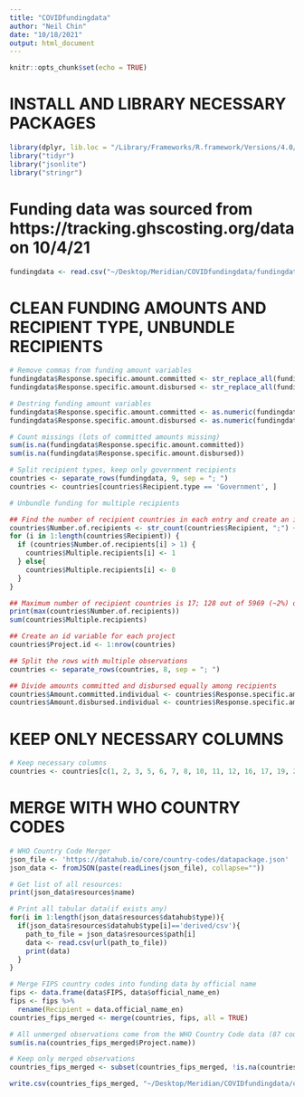 ```yaml
---
title: "COVIDfundingdata"
author: "Neil Chin"
date: "10/18/2021"
output: html_document
---
```


```r
knitr::opts_chunk$set(echo = TRUE)
```

# INSTALL AND LIBRARY NECESSARY PACKAGES
```r
library(dplyr, lib.loc = "/Library/Frameworks/R.framework/Versions/4.0/Resources/library")
library("tidyr")
library("jsonlite")
library("stringr")
```

# Funding data was sourced from https://tracking.ghscosting.org/data on 10/4/21
```r
fundingdata <- read.csv("~/Desktop/Meridian/COVIDfundingdata/fundingdata.csv")
```

# CLEAN FUNDING AMOUNTS AND RECIPIENT TYPE, UNBUNDLE RECIPIENTS
```r
# Remove commas from funding amount variables
fundingdata$Response.specific.amount.committed <- str_replace_all(fundingdata$Response.specific.amount.committed, ",", "")
fundingdata$Response.specific.amount.disbursed <- str_replace_all(fundingdata$Response.specific.amount.disbursed, ",", "")

# Destring funding amount variables
fundingdata$Response.specific.amount.committed <- as.numeric(fundingdata$Response.specific.amount.committed)
fundingdata$Response.specific.amount.disbursed <- as.numeric(fundingdata$Response.specific.amount.disbursed)

# Count missings (lots of committed amounts missing)
sum(is.na(fundingdata$Response.specific.amount.committed))
sum(is.na(fundingdata$Response.specific.amount.disbursed))

# Split recipient types, keep only government recipients
countries <- separate_rows(fundingdata, 9, sep = "; ")
countries <- countries[countries$Recipient.type == 'Government', ]

# Unbundle funding for multiple recipients

## Find the number of recipient countries in each entry and create an indicator for countries with multiple recipents
countries$Number.of.recipients <- str_count(countries$Recipient, ";") + 1
for (i in 1:length(countries$Recipient)) {
  if (countries$Number.of.recipients[i] > 1) {
    countries$Multiple.recipients[i] <- 1
  } else{
    countries$Multiple.recipients[i] <- 0
  }
}

## Maximum number of recipient countries is 17; 128 out of 5969 (~2%) observations have multiple recipient countries
print(max(countries$Number.of.recipients))
sum(countries$Multiple.recipients)

## Create an id variable for each project
countries$Project.id <- 1:nrow(countries)

## Split the rows with multiple observations
countries <- separate_rows(countries, 8, sep = "; ")

## Divide amounts committed and disbursed equally among recipients
countries$Amount.committed.individual <- countries$Response.specific.amount.committed / countries$Number.of.recipients
countries$Amount.disbursed.individual <- countries$Response.specific.amount.disbursed / countries$Number.of.recipients
```

# KEEP ONLY NECESSARY COLUMNS
```r
# Keep necessary columns
countries <- countries[c(1, 2, 3, 5, 6, 7, 8, 10, 11, 12, 16, 17, 19, 20, 21, 22, 23)]
```

# MERGE WITH WHO COUNTRY CODES
```r
# WHO Country Code Merger
json_file <- 'https://datahub.io/core/country-codes/datapackage.json'
json_data <- fromJSON(paste(readLines(json_file), collapse=""))

# Get list of all resources:
print(json_data$resources$name)

# Print all tabular data(if exists any)
for(i in 1:length(json_data$resources$datahub$type)){
  if(json_data$resources$datahub$type[i]=='derived/csv'){
    path_to_file = json_data$resources$path[i]
    data <- read.csv(url(path_to_file))
    print(data)
  }
}

# Merge FIPS country codes into funding data by official name
fips <- data.frame(data$FIPS, data$official_name_en)
fips <- fips %>%
  rename(Recipient = data.official_name_en)
countries_fips_merged <- merge(countries, fips, all = TRUE)

# All unmerged observations come from the WHO Country Code data (87 countries)
sum(is.na(countries_fips_merged$Project.name))

# Keep only merged observations
countries_fips_merged <- subset(countries_fips_merged, !is.na(countries_fips_merged$Project.name))
```

```r
write.csv(countries_fips_merged, "~/Desktop/Meridian/COVIDfundingdata/countriesfundingdata.csv", row.names = FALSE)
```

